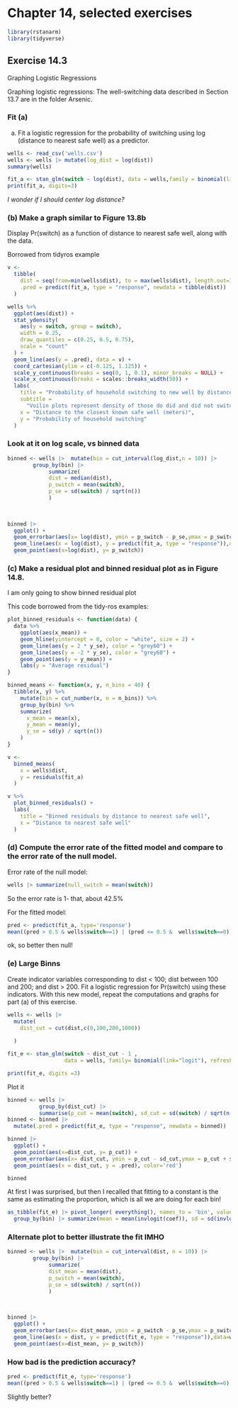 # Chapter 14, selected exercises

```{r}
library(rstanarm)
library(tidyverse)

```

## Exercise 14.3 

Graphing Logistic Regressions

Graphing logistic regressions: The well-switching data described in Section 13.7 are in the
folder Arsenic.

### Fit (a)

(a) Fit a logistic regression for the probability of switching using log (distance to nearest safe
well) as a predictor.

```{r, message=FALSE}
wells <- read_csv('wells.csv')
wells <- wells |> mutate(log_dist = log(dist))
summary(wells)
```
```{r}
fit_a <- stan_glm(switch ~ log(dist), data = wells,family = binomial(link = "logit"), refresh = 0)
print(fit_a, digits=3)
```

*I wonder if I should center log distance?* 

### (b) Make a graph similar to Figure 13.8b 

Display Pr(switch) as a function of distance to nearest safe well, along with the data.

Borrowed from tidyros example 

```{r}
v <- 
  tibble(
    dist = seq(from=min(wells$dist), to = max(wells$dist), length.out=100),
    .pred = predict(fit_a, type = "response", newdata = tibble(dist))
  )

wells %>% 
  ggplot(aes(dist)) +
  stat_ydensity(
    aes(y = switch, group = switch),
    width = 0.25,
    draw_quantiles = c(0.25, 0.5, 0.75),
    scale = "count"
  ) +
  geom_line(aes(y = .pred), data = v) +
  coord_cartesian(ylim = c(-0.125, 1.125)) +
  scale_y_continuous(breaks = seq(0, 1, 0.1), minor_breaks = NULL) +
  scale_x_continuous(breaks = scales::breaks_width(50)) +
  labs(
    title = "Probability of household switching to new well by distance",
    subtitle =
      "Voilin plots represent density of those do did and did not switch",
    x = "Distance to the closest known safe well (meters)",
    y = "Probability of household switching"
  )
```

### Look at it on log scale, vs binned data

```{r}
binned <- wells |>  mutate(bin = cut_interval(log_dist,n = 10)) |>
        group_by(bin) |> 
             summarize(
             dist = median(dist),
             p_switch = mean(switch),
             p_se = sd(switch) / sqrt(n()) 
             )
             
 

binned |> 
  ggplot() +
  geom_errorbar(aes(x= log(dist), ymin = p_switch - p_se,ymax = p_switch + p_se)) +
  geom_line(aes(x = log(dist), y = predict(fit_a, type = "response")),data=wells, color='red') +
  geom_point(aes(x=log(dist), y= p_switch))
```



### (c) Make a residual plot and binned residual plot as in Figure 14.8.
I am only going to show binned residual plot

This code borrowed from the tidy-ros examples:

```{r}
plot_binned_residuals <- function(data) {
  data %>% 
    ggplot(aes(x_mean)) +
    geom_hline(yintercept = 0, color = "white", size = 2) +
    geom_line(aes(y = 2 * y_se), color = "grey60") +
    geom_line(aes(y = -2 * y_se), color = "grey60") +
    geom_point(aes(y = y_mean)) +
    labs(y = "Average residual")
}

binned_means <- function(x, y, n_bins = 40) {
  tibble(x, y) %>% 
    mutate(bin = cut_number(x, n = n_bins)) %>% 
    group_by(bin) %>% 
    summarize(
      x_mean = mean(x),
      y_mean = mean(y),
      y_se = sd(y) / sqrt(n())
    )
}
```

```{r}
v <- 
  binned_means(
    x = wells$dist,
    y = residuals(fit_a)
  )

v %>% 
  plot_binned_residuals() +
  labs(
    title = "Binned residuals by distance to nearest safe well",
    x = "Distance to nearest safe well"
  )
```


### (d) Compute the error rate of the fitted model and compare to the error rate of the null model.

Error rate of the null model:

```{r}
wells |> summarize(null_switch = mean(switch))
```
So the error rate is 1- that, about 42.5%

For the fitted model:

```{r}
pred <- predict(fit_a, type='response')
mean((pred > 0.5 & wells$switch==1) | (pred <= 0.5 &  wells$switch==0))
```

ok, so better then null!

### (e) Large Binns 

Create indicator variables corresponding to dist < 100; dist between 100 and 200; and
dist >  200. Fit a logistic regression for Pr(switch) using these indicators. With this new
model, repeat the computations and graphs for part (a) of this exercise.

```{r}
wells <- wells |> 
  mutate(
    dist_cut = cut(dist,c(0,100,200,1000))
 
  )

fit_e <- stan_glm(switch ~ dist_cut - 1 ,
                  data = wells, family= binomial(link="logit"), refresh = 0)
```

```{r}
print(fit_e, digits =3)
```

 

Plot it


```{r}
binned <- wells |> 
          group_by(dist_cut) |> 
          summarise(p_cut = mean(switch), sd_cut = sd(switch) / sqrt(n()) ) 
binned <- binned |>
  mutate(.pred = predict(fit_e, type = "response", newdata = binned))

binned |> 
  ggplot() +
  geom_point(aes(x=dist_cut, y= p_cut)) + 
  geom_errorbar(aes(x= dist_cut, ymin = p_cut - sd_cut,ymax = p_cut + sd_cut)) +
  geom_point(aes(x = dist_cut, y = .pred), color='red')
```

```{r}
binned
```

At first I was surprised, but then I recalled that fitting to a constant is the same as estimating the proportion, which is all we are doing for each bin! 

```{r}
as_tibble(fit_e) |> pivot_longer( everything(), names_to = 'bin', values_to = 'coef' ) |>
  group_by(bin) |> summarize(mean = mean(invlogit(coef)), sd = sd(invlogit(coef)))
```

### Alternate plot to better illustrate the fit IMHO

```{r}
binned <- wells |>  mutate(bin = cut_interval(dist, n = 10)) |>
        group_by(bin) |> 
             summarize(
             dist_mean = mean(dist),
             p_switch = mean(switch),
             p_se = sd(switch) / sqrt(n()) 
             )
             
 

binned |> 
  ggplot() +
  geom_errorbar(aes(x= dist_mean, ymin = p_switch - p_se,ymax = p_switch + p_se)) +
  geom_line(aes(x = dist, y = predict(fit_e, type = "response")),data=wells, color='red') +
  geom_point(aes(x=dist_mean, y= p_switch))
```

### How bad is the prediction accuracy?

```{r}
pred <- predict(fit_e, type='response')
mean((pred > 0.5 & wells$switch==1) | (pred <= 0.5 &  wells$switch==0))
```

Slightly better?
